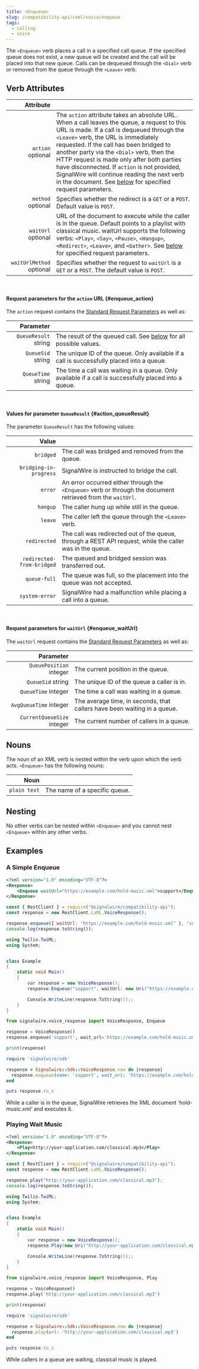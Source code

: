```yaml
---
title: <Enqueue>
slug: /compatibility-api/cxml/voice/enqueue
tags:
  - calling
  - voice
---
```



The `<Enqueue>` verb places a call in a specified call queue. If the specified queue does not exist, a new queue will be created and the call will be placed into that new queue. Calls can be dequeued through the `<Dial>` verb or removed from the queue through the `<Leave>` verb.

## Verb Attributes

|                                                      Attribute |                                                                                                                                                                                                                                                                                                                                                                                                                                                                                                          |
| -------------------------------------------------------------: | -------------------------------------------------------------------------------------------------------------------------------------------------------------------------------------------------------------------------------------------------------------------------------------------------------------------------------------------------------------------------------------------------------------------------------------------------------------------------------------------------------- |
|        `action` <span className="optional-arg">optional</span> | The `action` attribute takes an absolute URL. When a call leaves the queue, a request to this URL is made. If a call is dequeued through the `<Leave>` verb, the URL is immediately requested. If the call has been bridged to another party via the `<Dial>` verb, then the HTTP request is made only after both parties have disconnected. If `action` is not provided, SignalWire will continue reading the next verb in the document. See [below](#enqueue_action) for specified request parameters. |
|        `method` <span className="optional-arg">optional</span> | Specifies whether the redirect is a `GET` or a `POST`. Default value is `POST`.                                                                                                                                                                                                                                                                                                                                                                                                                          |
|       `waitUrl` <span className="optional-arg">optional</span> | URL of the document to execute while the caller is in the queue. Default points to a playlist with classical music. waitUrl supports the following verbs: `<Play>`, `<Say>`, `<Pause>`, `<Hangup>`, `<Redirect>`, `<Leave>`, and `<Gather>`. See [below](#enqueue_waitUrl) for specified request parameters.                                                                                                                                                                                             |
| `waitUrlMethod` <span className="optional-arg">optional</span> | Specifies whether the request to `waitUrl` is a `GET` or a `POST`. The default value is `POST`.                                                                                                                                                                                                                                                                                                                                                                                                          |

<br />


#### Request parameters for the `action` URL {#enqueue_action}

The `action` request contains the [Standard Request Parameters](./index.mdx#request-parameters) as well as:

|                                                  Parameter |                                                                                                       |
| ---------------------------------------------------------: | ----------------------------------------------------------------------------------------------------- |
| `QueueResult` <span className="optional-arg">string</span> | The result of the queued call. See [below](#action_queueResult) for all possible values.              |
|    `QueueSid` <span className="optional-arg">string</span> | The unique ID of the queue. Only available if a call is successfully placed into a queue.             |
|   `QueueTime` <span className="optional-arg">string</span> | The time a call was waiting in a queue. Only available if a call is successfully placed into a queue. |

<br />


#### Values for parameter `QueueResult` {#action_queueResult}

The parameter `QueueResult` has the following values:

|                     Value |                                                                                                             |
| ------------------------: | ----------------------------------------------------------------------------------------------------------- |
|                 `bridged` | The call was bridged and removed from the queue.                                                            |
|    `bridging-in-progress` | SignalWire is instructed to bridge the call.                                                                |
|                   `error` | An error occurred either through the `<Enqueue>` verb or through the document retrieved from the `waitUrl`. |
|                  `hangup` | The caller hung up while still in the queue.                                                                |
|                   `leave` | The caller left the queue through the `<Leave>` verb.                                                       |
|              `redirected` | The call was redirected out of the queue, through a REST API request, while the caller was in the queue.    |
| `redirected-from-bridged` | The queued and bridged session was transferred out.                                                         |
|              `queue-full` | The queue was full, so the placement into the queue was not accepted.                                       |
|            `system-error` | SignalWire had a malfunction while placing a call into a queue.                                             |

<br />


#### Request parameters for `waitUrl` {#enqueue_waitUrl}

The `waitUrl` request contains the [Standard Request Parameters](./index.mdx#request-parameters) as well as:

|                                                        Parameter |                                                                          |
| ---------------------------------------------------------------: | ------------------------------------------------------------------------ |
|    `QueuePosition` <span className="optional-arg">integer</span> | The current position in the queue.                                       |
|          `QueueSid` <span className="optional-arg">string</span> | The unique ID of the queue a caller is in.                               |
|        `QueueTime` <span className="optional-arg">integer</span> | The time a call was waiting in a queue.                                  |
|     `AvgQueueTime` <span className="optional-arg">integer</span> | The average time, in seconds, that callers have been waiting in a queue. |
| `CurrentQueueSize` <span className="optional-arg">integer</span> | The current number of callers in a queue.                                |

## Nouns

The noun of an XML verb is nested within the verb upon which the verb acts. `<Enqueue>` has the following nouns:

|         Noun |                               |
| -----------: | ----------------------------- |
| `plain text` | The name of a specific queue. |

## Nesting

No other verbs can be nested within `<Enqueue>` and you cannot nest <br /> `<Enqueue>` within any other verbs.

## Examples

### A Simple Enqueue

<Tabs groupId="cxml-api">
  <TabItem value="XML">

```xml
<?xml version="1.0" encoding="UTF-8"?>
<Response>
    <Enqueue waitUrl="https://example.com/hold-music.xml">support</Enqueue>
</Response>
```

  </TabItem>

  <TabItem value="JavaScript">

```javascript
const { RestClient } = require("@signalwire/compatibility-api");
const response = new RestClient.LaML.VoiceResponse();

response.enqueue({ waitUrl: "https://example.com/hold-music.xml" }, "support");
console.log(response.toString());
```

  </TabItem>

  <TabItem value="C#">

```csharp
using Twilio.TwiML;
using System;


class Example
{
    static void Main()
    {
        var response = new VoiceResponse();
        response.Enqueue("support", waitUrl: new Uri("https://example.com/hold-music.xml"));

        Console.WriteLine(response.ToString());;
    }
}
```

  </TabItem>

  <TabItem value="Python">

```python
from signalwire.voice_response import VoiceResponse, Enqueue

response = VoiceResponse()
response.enqueue('support', wait_url='https://example.com/hold-music.xml')

print(response)
```

  </TabItem>

  <TabItem value="Ruby">

```ruby
require 'signalwire/sdk'

response = Signalwire::Sdk::VoiceResponse.new do |response|
  response.enqueue(name: 'support', wait_url: 'https://example.com/hold-music.xml')
end

puts response.to_s
```

  </TabItem>

</Tabs>

While a caller is in the queue, SignalWire retrieves the XML document 'hold-music.xml' and executes it.

### Playing Wait Music

<Tabs groupId="compatibility-api">
  <TabItem value="XML">

```xml
<?xml version="1.0" encoding="UTF-8"?>
<Response>
    <Play>http://your-application.com/classical.mp3</Play>
</Response>
```

  </TabItem>

  <TabItem value="JavaScript">

```javascript
const { RestClient } = require("@signalwire/compatibility-api");
const response = new RestClient.LaML.VoiceResponse();

response.play("http://your-application.com/classical.mp3");
console.log(response.toString());
```

  </TabItem>

  <TabItem value="C#">

```csharp
using Twilio.TwiML;
using System;


class Example
{
    static void Main()
    {
        var response = new VoiceResponse();
        response.Play(new Uri("http://your-application.com/classical.mp3"));

        Console.WriteLine(response.ToString());;
    }
}
```

  </TabItem>

  <TabItem value="Python">

```python
from signalwire.voice_response import VoiceResponse, Play

response = VoiceResponse()
response.play('http://your-application.com/classical.mp3')

print(response)
```

  </TabItem>

  <TabItem value="Ruby">

```ruby
require 'signalwire/sdk'

response = Signalwire::Sdk::VoiceResponse.new do |response|
  response.play(url: 'http://your-application.com/classical.mp3')
end

puts response.to_s
```

  </TabItem>

</Tabs>

While callers in a queue are waiting, classical music is played.
